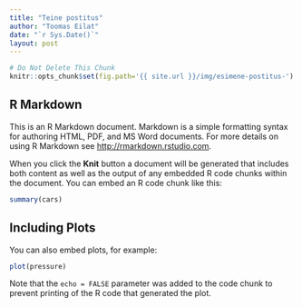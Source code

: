 ```yaml
---
title: "Teine postitus"
author: "Toomas Eilat"
date: "`r Sys.Date()`"
layout: post
---
```


```r
# Do Not Delete This Chunk
knitr::opts_chunk$set(fig.path='{{ site.url }}/img/esimene-postitus-')
```

## R Markdown

This is an R Markdown document. Markdown is a simple formatting syntax for authoring HTML, PDF, and MS Word documents. For more details on using R Markdown see <http://rmarkdown.rstudio.com>.

When you click the **Knit** button a document will be generated that includes both content as well as the output of any embedded R code chunks within the document. You can embed an R code chunk like this:

```r
summary(cars)
```

## Including Plots

You can also embed plots, for example:

```r
plot(pressure)
```

Note that the `echo = FALSE` parameter was added to the code chunk to prevent printing of the R code that generated the plot.
